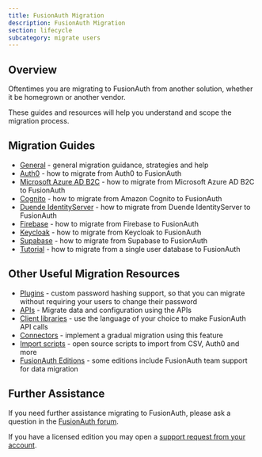 ```yaml
---
title: FusionAuth Migration
description: FusionAuth Migration
section: lifecycle
subcategory: migrate users
---
```


## Overview

Oftentimes you are migrating to FusionAuth from another solution, whether it be homegrown or another vendor.

These guides and resources will help you understand and scope the migration process.

## Migration Guides

* [General](/docs/lifecycle/migrate-users/bulk/general) - general migration guidance, strategies and help
* [Auth0](/docs/lifecycle/migrate-users/bulk/auth0) - how to migrate from Auth0 to FusionAuth
* [Microsoft Azure AD B2C](/docs/lifecycle/migrate-users/bulk/azureadb2c) - how to migrate from Microsoft Azure AD B2C to FusionAuth
* [Cognito](/docs/lifecycle/migrate-users/bulk/cognito) - how to migrate from Amazon Cognito to FusionAuth
* [Duende IdentityServer](/docs/lifecycle/migrate-users/bulk/duende) - how to migrate from Duende IdentityServer to FusionAuth
* [Firebase](/docs/lifecycle/migrate-users/bulk/firebase) - how to migrate from Firebase to FusionAuth
* [Keycloak](/docs/lifecycle/migrate-users/bulk/keycloak) - how to migrate from Keycloak to FusionAuth
* [Supabase](/docs/lifecycle/migrate-users/bulk/supabase) - how to migrate from Supabase to FusionAuth
* [Tutorial](/docs/lifecycle/migrate-users/bulk/tutorial) - how to migrate from a single user database to FusionAuth

## Other Useful Migration Resources

* [Plugins](/docs/extend/code/password-hashes/overview) - custom password hashing support, so that you can migrate without requiring your users to change their password
* [APIs](/docs/apis/overview) - Migrate data and configuration using the APIs
* [Client libraries](/docs/v1/tech/client-libraries/) - use the language of your choice to make FusionAuth API calls
* [Connectors](/docs/lifecycle/migrate-users/connectors/overview) - implement a gradual migration using this feature
* [Import scripts](https://github.com/FusionAuth/fusionauth-import-scripts) - open source scripts to import from CSV, Auth0 and more
* [FusionAuth Editions](/pricing) - some editions include FusionAuth team support for data migration

## Further Assistance

If you need further assistance migrating to FusionAuth, please ask a question in the <a href="https://fusionauth.io/community/forum/" target="_blank">FusionAuth forum</a>.

If you have a licensed edition you may open a <a href="https://account.fusionauth.io/account/support/" target="_blank">support request from your account</a>.
